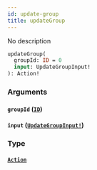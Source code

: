 ```yaml
---
id: update-group
title: updateGroup
---
```


No description

```graphql
updateGroup(
  groupId: ID = 0
  input: UpdateGroupInput!
): Action!

```

### Arguments

#### `groupId` ([`ID`](/docs/graphql/scalars/id))

#### `input` ([`UpdateGroupInput!`](/docs/graphql/inputs/update-group-input))

### Type

#### [`Action`](/docs/graphql/objects/action)
